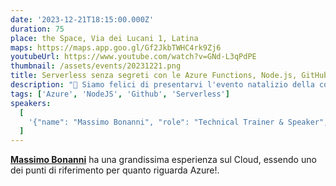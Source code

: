 ```yaml
---
date: '2023-12-21T18:15:00.000Z'
duration: 75
place: the Space, Via dei Lucani 1, Latina
maps: https://maps.app.goo.gl/Gf2JkbTWHC4rk9Zj6
youtubeUrl: https://www.youtube.com/watch?v=GNd-L3qPdPE
thumbnail: /assets/events/20231221.png
title: Serverless senza segreti con le Azure Functions, Node.js, GitHub Actions e Codespaces!
description: "🌲 Siamo felici di presentarvi l'evento natalizio della community!<br />🍾 Festeggeremo l'anno passato proprio nella location dove è stato tenuto il primo evento: il nostro coworking di fiducia **[The Space](https://www.thespacecoworking.website/)**<br/>⚡️ Per questa occasione avremo un ospite speciale, Autore, Tech Trainer & Speaker a livello internazionale!"
tags: ['Azure', 'NodeJS', 'Github', 'Serverless']
speakers:
  [
    '{"name": "Massimo Bonanni", "role": "Technical Trainer & Speaker", "company": "Microsoft", "thumbnail": "/assets/speakers/bonanni.jpeg", "linkedinUrl": "https://www.linkedin.com/in/massimobonanni/"}'
  ]
---
```


**[Massimo Bonanni](https://www.linkedin.com/in/massimobonanni/)** ha una grandissima esperienza sul Cloud, essendo uno dei punti di riferimento per quanto riguarda Azure!.